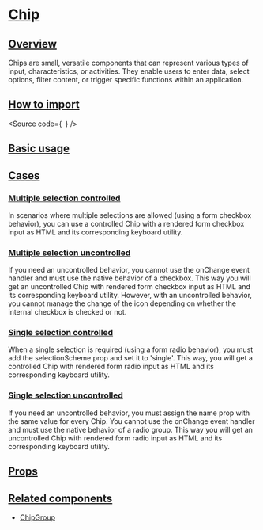 

<Meta of={Stories} />

# [Chip](#chip)

## [Overview](#overview)

Chips are small, versatile components that can represent various types of input, characteristics, or activities.
They enable users to enter data, select options, filter content, or trigger specific functions within an application.

## [How to import](#how-to-import)

<Source
  code={`
`}
/>

## [Basic usage](#basic-usage)

<Canvas of={Stories.Base} />

## [Cases](#cases)

### [Multiple selection controlled](#multiple-selection-controlled)

In scenarios where multiple selections are allowed (using a form checkbox behavior), you can use a controlled Chip with a rendered form checkbox input as HTML and its corresponding keyboard utility.

<Canvas of={CaseStories.MultipleControlled} />

### [Multiple selection uncontrolled](#multiple-selection-uncontrolled)

If you need an uncontrolled behavior, you cannot use the onChange event handler and must use the native behavior of a checkbox.
This way you will get an uncontrolled Chip with rendered form checkbox input as HTML and its corresponding keyboard utility.
However, with an uncontrolled behavior, you cannot manage the change of the icon depending on whether the internal checkbox is checked or not.

<Canvas of={CaseStories.MultipleUncontrolled} />

### [Single selection controlled](#single-selection-controlled)

When a single selection is required (using a form radio behavior), you must add the selectionScheme prop and set it to 'single'.
This way, you will get a controlled Chip with rendered form radio input as HTML and its corresponding keyboard utility.

<Canvas of={CaseStories.SingleControlled} />

### [Single selection uncontrolled](#single-selection-uncontrolled)

If you need an uncontrolled behavior, you must assign the name prop with the same value for every Chip.
You cannot use the onChange event handler and must use the native behavior of a radio group.
This way you will get an uncontrolled Chip with rendered form radio input as HTML and its corresponding keyboard utility.

<Canvas of={CaseStories.SingleUncontrolled} />

## [Props](#props)

<ArgTypes of={Stories} />

## [Related components](#related-components)

- [ChipGroup](?path=/story/components-core-form-chipgroup--base)
